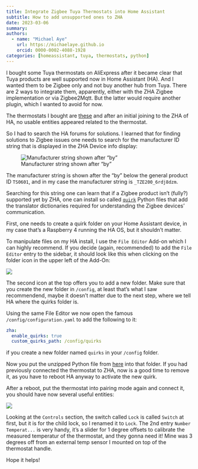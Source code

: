 ```yaml
---
title: Integrate Zigbee Tuya Thermostats into Home Assistant
subtitle: How to add unsupported ones to ZHA
date: 2023-03-06
summary:
authors:
  - name: "Michael Aye"
    url: https://michaelaye.github.io
    orcid: 0000-0002-4088-1928
categories: [homeassistant, tuya, thermostats, python]
---
```

I bought some Tuya thermostats on AliExpress after it became clear that Tuya products are well supported now
in Home Assistant (HA).
And I wanted them to be Zigbee only and not buy another hub from Tuya.
There are 2 ways to integrate them, apparently, either with the ZHA Zigbee implementation or via Zigbee2Mqtt.
But the latter would require another plugin, which I wanted to avoid for now.

The thermostats I bought are [these](https://www.aliexpress.com/item/1005004696707285.html?spm=a2g0o.order_list.order_list_main.4.c38c1802HlKHN3)
and after an initial joining to the ZHA of HA, no usable entities appeared related to the thermostat.

So I had to search the HA forums for solutions. 
I learned that for finding solutions to Zigbee issues one needs to search for the manufacturer ID string that is displayed in the ZHA Device
info display:

![Manufacturer string shown after "by "](./zigbee_info.png)

The manufacturer string is shown after the "by " below the general product ID `TS0601`, and in my case the manufacturer string is `_TZE200_6rdj8dzm`.

Searching for this string one can learn that if a Zigbee product isn't (fully?) supported yet by ZHA, one can install so called [`quirk`](https://pypi.org/project/zha-quirks/) Python files that add the translator dictionaries required for understanding the Zigbee devices' communication.

First, one needs to create a quirk folder on your Home Assistant device, in my case that's a Raspberry 4 running the HA OS, but it shouldn't matter.

To manipulate files on my HA install, I use the `File Editor` Add-on which I can highly recommend.
If you decide (again, recommended) to add the `File Editor` entry to the sidebar, it should look like this when clicking on the folder icon in the upper left of the Add-On:

![](file_editor.png)

The second icon at the top offers you to add a new folder.
Make sure that you create the new folder in `/config`, at least that's what I saw recommendend, maybe it doesn't matter due to the next step, where we tell HA where the quirks folder is.

Using the same File Editor we now open the famous `/config/configuration.yaml` to add
the following to it:

```yaml
zha:
  enable_quirks: true
  custom_quirks_path: /config/quirks
```

if you create a new folder named `quirks` in your `/config` folder.

Now you put the unzipped Python file from [here](https://github.com/zigpy/zha-device-handlers/files/10376432/ts0601_trv_me167.py.zip) into that folder.
If you had previously connected the thermostat to ZHA, now is a good time to remove it, as you have to reboot HA anyway to activate the new quirk.

After a reboot, put the thermostat into pairing mode again and connect it, you should have now several useful entities:

![](new_device_info.png)

Looking at the `Controls` section, the switch called `Lock` is called `Switch` at first, but it is for the child lock, so I renamed it to `Lock`.
The 2nd entry `Number Temperat...` is very handy, it's a slider for 1 degree offsets to calibrate the measured temperatur of the thermostat, and they gonna need it! Mine was 3 degrees off from an external temp sensor I mounted on top of the thermostat handle.

Hope it helps!

